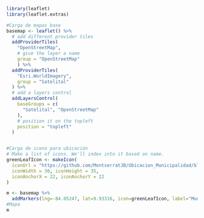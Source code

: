 
```r
library(leaflet)
library(leaflet.extras)
```

```r
#Carga de mapas base
basemap <- leaflet() %>%
  # add different provider tiles
  addProviderTiles(
    "OpenStreetMap",
    # give the layer a name
    group = "OpenStreetMap"
    ) %>%
  addProviderTiles(
    "Esri.WorldImagery",
    group = "Satelital"
  ) %>%
  # add a layers control
  addLayersControl(
    baseGroups = c(
      "Satelital", "OpenStreetMap"
    ),
    # position it on the topleft
    position = "topleft"
  )
```

```r
```


```r
#Carga de icono para ubicación
# Make a list of icons. We'll index into it based on name.
greenLeafIcon <- makeIcon(
  iconUrl = "https://github.com/MontserratJB/Ubicacion_Municipalidad/blob/main/app/monumental.png?raw=true",
  iconWidth = 30, iconHeight = 35,
  iconAnchorX = 22, iconAnchorY = 22
)

m <- basemap %>%
  addMarkers(lng=-84.05247, lat=9.93316, icon=greenLeafIcon, label="Municipalidad de Montes de Oca")
#Mapa
m
```




